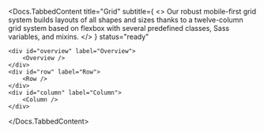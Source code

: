 

<Docs.TabbedContent
	title="Grid"
	subtitle={
		<>
			Our robust mobile-first grid system builds layouts of all shapes and
			sizes thanks to a twelve-column grid system based on flexbox with
			several predefined classes, Sass variables, and mixins.
		</>
	}
	status="ready"
>
	<div id="overview" label="Overview">
		<Overview />
	</div>
	<div id="row" label="Row">
		<Row />
	</div>
	<div id="column" label="Column">
		<Column />
	</div>
</Docs.TabbedContent>
